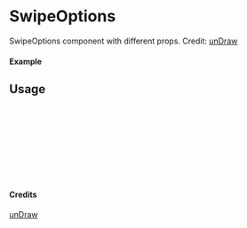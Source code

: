 
<Meta of={SwipeOptions} title="unDraw/SwipeOptions" />

# SwipeOptions

SwipeOptions component with different props.
Credit: [unDraw](https://undraw.co/illustrations)

#### Example

<Canvas of={SwipeOptions.Primary} />

## Usage

```ts
import { SwipeOptions } from "yadl-ui";

const Example = () => {
  return (
      <SwipeOptions />
  );
};

export default Example;
```

#### Credits
[unDraw](https://undraw.co/illustrations)
